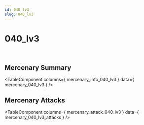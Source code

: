```yaml
---
id: 040 lv3
slug: 040_lv3
---
```



# 040_lv3

<div style = {{ display: "flex" }}>
    <Image img={require('@site/static/img/mercenaries/illust/thum_char_view_n_040.jpg')}/>
    <Image img={require('@site/static/img/mercenaries/illust/thum_char_view_o_040.jpg')}/>
</div>

## Mercenary Summary

<TableComponent
  columns={ mercenary_info_040_lv3 }
  data={ mercenary_040_lv3 }
/>

## Mercenary Attacks

<TableComponent
  columns={ mercenary_attack_040_lv3 }
  data={ mercenary_040_lv3_attacks }
/>